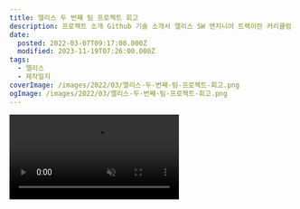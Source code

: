 ```yaml
---
title: 엘리스 두 번째 팀 프로젝트 회고
description: 프로젝트 소개 Github 기술 소개서 엘리스 SW 엔지니어 트랙이란 커리큘럼 속에서 꽤 오랜 시간 함께 교육을 들었으나, 비대면으로 진행된 탓에 교육생 간 소통이 원활하지 못했습니다.더군다나 수료 후에도 지속해서 교육생을 묶어줄 커뮤니티의 부재를 해결하고자 커뮤니티를 제작하게 되었습니다. 안타깝게 AI 트랙을 4기 동안이나 진행하면서도 없던 커뮤니티가 저희 수료 날에 디스코드 서버로 생겨버린 탓에 흐지부지되긴 했습니다. 엘리스에서 제공해준
date:
  posted: 2022-03-07T09:17:00.000Z
  modified: 2023-11-19T07:26:00.000Z
tags:
  - 엘리스
  - 제작일지
coverImage: /images/2022/03/엘리스-두-번째-팀-프로젝트-회고.png
ogImage: /images/2022/03/엘리스-두-번째-팀-프로젝트-회고.png
---
```


<video autoPlay playsInline muted loop src="/images/2022/03/Coderland.mp4" />

## 프로젝트 소개

* [Github](https://github.com/marshallku/Coderland)
* [기술 소개서](https://elice.notion.site/f1694b3c74dc452d86d83b90ec4ab361)

엘리스 SW 엔지니어 트랙이란 커리큘럼 속에서 꽤 오랜 시간 함께 교육을 들었으나, 비대면으로 진행된 탓에 교육생 간 소통이 원활하지 못했습니다.  
더군다나 수료 후에도 지속해서 교육생을 묶어줄 커뮤니티의 부재를 해결하고자 커뮤니티를 제작하게 되었습니다.

안타깝게 AI 트랙을 4기 동안이나 진행하면서도 없던 커뮤니티가 저희 수료 날에 디스코드 서버로 생겨버린 탓에 흐지부지되긴 했습니다.

엘리스에서 제공해준 서버 외에도 제 서버 2대를 사비로 투자했고, 팀원 분 aws 프리티어 클라우드도 투자했고, [coderland.dev](https://coderland.dev/)이란 도메인까지 사비로 구매해 여러모로 진심으로 준비한 프로젝트였으나, 결과가 조금 아쉽게 돼버렸네요.  
주제 자체가 엘리스 측에서 뭔가 진행하면 바로 엎어지기 쉬운 주제라 꾸준히 생각하고 경계하고 있었으나, 이리 빨리 엎어지는 것까진 안타깝게도 예상하지 못했습니다.

### 기술 스택

**Frontend**

![TypeScript](https://img.shields.io/badge/typescript-%23007ACC.svg?style=for-the-badge&logo=typescript&logoColor=white) ![React](https://img.shields.io/badge/react-%2320232a.svg?style=for-the-badge&logo=react&logoColor=%2361DAFB) ![CSS3](https://img.shields.io/badge/css3-%231572B6.svg?style=for-the-badge&logo=css3&logoColor=white) ![Jest](https://img.shields.io/badge/-jest-%23C21325?style=for-the-badge&logo=jest&logoColor=white) ![Vite](https://img.shields.io/static/v1?style=for-the-badge&message=Vite&color=646CFF&logo=Vite&logoColor=FFFFFF&label=) 

**Backend**

![TypeScript](https://img.shields.io/badge/typescript-%23007ACC.svg?style=for-the-badge&logo=typescript&logoColor=white) ![Express.js](https://img.shields.io/badge/express.js-%23404d59.svg?style=for-the-badge&logo=express&logoColor=%2361DAFB) ![Jest](https://img.shields.io/badge/-jest-%23C21325?style=for-the-badge&logo=jest&logoColor=white) ![PHP](https://img.shields.io/badge/php-%23777BB4.svg?style=for-the-badge&logo=php&logoColor=white) 

**Database**

![MongoDB](https://img.shields.io/badge/MongoDB-%234ea94b.svg?style=for-the-badge&logo=mongodb&logoColor=white) 

**Server**

![Nginx](https://img.shields.io/badge/nginx-%23009639.svg?style=for-the-badge&logo=nginx&logoColor=white) 

**Version Control**

![Git](https://img.shields.io/badge/git-%23F05033.svg?style=for-the-badge&logo=git&logoColor=white) ![GitLab](https://img.shields.io/badge/gitlab-%23181717.svg?style=for-the-badge&logo=gitlab&logoColor=white) 

**CI / CD**

![GitLab CI](https://img.shields.io/badge/gitlab%20ci-%23181717.svg?style=for-the-badge&logo=gitlab&logoColor=white) 

**OS**

![Ubuntu](https://img.shields.io/badge/Ubuntu-E95420?style=for-the-badge&logo=ubuntu&logoColor=white) 

### 서버 구조

![코더랜드 서버 구조](/images/2022/03/server-structure.png)

## 시작하기 전 세운 목표

* 코드 리뷰하기
* 테스트 코드 작성 및 테스트 환경 구성하기
* 더욱 깔끔한 코드 작성하기
* 1차 프로젝트를 진행하며 한 잘못 반복하지 않기

위 네 목표를 큰 틀로 잡고 시작했습니다.

## 잘 한 것

### 코드 리뷰

![코드 리뷰](/images/2022/03/review.png)

1차 프로젝트 땐 바닐라로만 작업해야 해서 구현할 것도 많은데 시간은 촉박해 문제를 전부 제가 해결해버릴 때가 많았습니다.  
알량한 재주로 타인의 성장 가능성을 뺏은 것 같단 죄책감도 있고, 팀원분들께 도움이 되고자 하는 마음도 있어 이번엔 바쁜 와중에도 짬 내서 코드 리뷰를 꼼꼼히 진행했습니다.

`Master - Sprint - Dev` 구조로 브랜치를 만들어 진행했는데, `Dev` 브랜치에서 각자 기능을 구현한 뒤 `Sprint` 브랜치로 병합하고, 스프린트 단위가 끝날 때마다 `Master`로 병합하는 방식을 취했습니다. `Dev` 브랜치에서 `Sprint` 브랜치로 병합할 땐 제가 확인하고 병합을 진행하고 `Master`로 병합할 땐 코치님이 리뷰를 진행해주셨는데, 확실히 리뷰어가 있으니 많은 문제를 줄일 수 있었습니다.

* 네이밍 컨벤션 통일
* 프로젝트 구조 유지
* CI / CD와 함께 더욱 견고한 프로젝트 제작
* 코드 품질 유지 및 향상

등의 다양한 장점이 있었고, 앞으로도 반드시 해나가야겠다고 생각합니다.

코드 리뷰를 받으러 들어갔다가 어째 하고 온 게 더 많아진 것 같지만, 코드를 읽는 능력 등도 향상됐고 제가 파악하지 못하던 문제를 코치님께 피드백도 받았으니 여러모로 서로에게 큰 도움이 되었다 생각합니다.

### 테스트 환경 구성

* 스테이징 서버 구축
* CI 및 CD 구축

두 개 모두 아주 큰 도움이 되었습니다.

`useEffect`를 잘못 활용해 글 상세 페이지에 접속하면 api 요청을 보내고, 상태가 업데이트되면 다시 api 요청을 보내는 아주 기막힌 상황인데, 가장 인상적인 오류였기에 들고 와 봤습니다.

이런 이슈 몇 개 때문에 제 서버가 수차례 의도치 않은 DDoS 공격을 받아내야 했고, 외에도 수차례 CI와 코드 리뷰로 미처 걸러내지 못한 오류를 배포 전에 잡아낼 수 있었습니다. 실험적인 기능을 도입할 때에도 실 서버와 거의 같은 상황에서 동작 여부를 테스트할 수 있으니 로컬 환경보다 훨씬 신뢰할 수 있는 테스트 결과를 제공해줬습니다.

더불어 브랜치에 변화가 있을 때마다 자동으로 배포가 이뤄지니, 온전히 개발과 코드 리뷰에만 집중할 수 있는 환경이 제공되어 최대한 애플리케이션 제작에만 집중할 수 있었습니다.  
물론 Gitlab CI 설정하느라 한나절 정도를 까먹긴 했습니다만…개발 기간이 조금 더 길었더라면 투자한 시간보다 훨씬 많은 시간을 절약할 수 있었으리라 생각합니다.

### 컨벤션 제작

![git 컨벤션](/images/2022/03/utility.png)

'한영 전환하기 귀찮아서'란 단소 단순한 이유로 커밋 메시지나 주석은 전부 영어로 작성해왔습니다.  
하지만 영어로 커밋 메시지를 작성하면 읽을 때도 쓸 때도 한글보다 힘들단 의견에 커밋 메시지를 한글로 작성하는 방향으로 진행했습니다.  
동사가 가장 앞으로 와 무슨 커밋인지 바로 파악할 수 있는 건 영어의 큰 장점이라 생각해, Fix, Update, Implement 등의 키워드를 추가해두고 메시지의 제일 앞에 대괄호로 추가하도록 진행했습니다.

외에도 제작 과정에서 가독성 향상과 통일성을 위해 코딩 컨벤션을 자잘하게 만들어가며 진행했고, CSS 네이밍 컨벤션도 BEM으로 통일하여 진행했습니다.

팀이 공유하는 규칙이 있어야 많은 일이 수월해진단 것을 다시금 뼈저리게 느꼈습니다.

### 직접 구현하는 습관

유독 웹 프론트엔드에서 자주 보이는 현상인데, 외부 라이브러리 등에 과하게 의존하는 것 같단 느낌을 받을 때가 가끔 있습니다.

* [터치 및 클릭으로 슬라이드 되는 캐러셀](https://github.com/marshallku/Coderland/blob/master/frontend/src/components/Carousel.tsx)
* [mui 느낌의 입력창](https://github.com/marshallku/Coderland/blob/master/frontend/src/components/Input.tsx)
* [http 클라이언트](https://github.com/marshallku/Coderland/blob/master/frontend/src/utils/fetcher.ts) (axios 대체)
* [시각 출력 관련 유틸](https://github.com/marshallku/Coderland/blob/master/frontend/src/utils/time.ts)
* [쿠키 파싱 / 삭제 유틸](https://github.com/marshallku/Coderland/blob/master/frontend/src/utils/cookie.ts)
* [쿼리 직 / 병렬화 유틸](https://github.com/marshallku/Coderland/blob/master/frontend/src/utils/url.ts)
* [최적화용 유틸](https://github.com/marshallku/Coderland/blob/master/frontend/src/utils/optimizer.ts)

등을 직접 구현했고, 애플리케이션에 적용하기에 부족하지도 않았습니다.

![코더랜드 의존성](/images/2022/03/dependencies.png)

도무지 시간 내에 구현하지 못할 것 같은 의존성만 추가했습니다.

대부분 라이브러리는 최대한 다양한 기호에 맞출 수 있게 제작되거나 최대한 다양한 상황을 처리하도록 제작돼 불필요하게 거대할 때가 많습니다. 사용자화가 아무리 뛰어나다 한들 애플리케이션에 녹여내는 게 힘들 때도 있고요.

직접 만들며 많은 공부도 되었고, 성능도 충분했으며, 두 프로젝트 모두 코치님께 칭찬을 들으면 들었지 흠이 되지 않았고, 일정 내에 결국 모든 걸 소화했습니다. 사이드 프로젝트나 학습의 목적이 어느 정도 포함된 프로젝트에선 이런 습관을 들여두는 게 나중에 자산이 되리라 생각하기에, 앞으로도 이 습관을 유지하며 다양한 시도를 해볼 생각입니다.

```ts
export default function formatClassName(...names: Array<unknown>) {
  return names.filter((x) => !!x).join(" ");
}
```

목록에 없는 것 중 간단하지만 꽤 많이 활용한 유틸리티입니다.

```tsx
<div className={`my-component ${state ? "my-component--state" : ""}`} />
<div className={`my-component${state ? " my-component--state" : ""}`} />
```

JSX를 사용하다 보면 꽤 자주 보이는 코드인데, 위의 방식을 사용하면 코드 에디터에선 깔끔하게 보이지만 HTML 렌더링이 지저분하고, 아래의 방식을 사용하면 개발하긴 힘들어도 렌더링 결과가 깔끔합니다.  
둘 다 불필요하게 삼항 연산자를 사용해야 한단 문제도 있고요.

```tsx
<div className={formatClassName(
  "my-component",
  state && "my-component--state"
)} />
```

개발 과정에서도, 렌더링 결과도 포기하지 않고 불필요한 삼항 연산자도 사용하지 않아도 되게 해줍니다.

### 더미 데이터 활용

아무래도 백엔드와 프론트엔드의 개발 속도가 같긴 힘듭니다. 프론트엔드에서 api 요청 결과가 필요한 시점이 와도 백엔드는 아직 DB 구조도 다 못 짰을 수도 있을 만큼 둘의 속도는 아주 다릅니다.  
명세를 작성하고, 필요한 정보를 공유한 뒤, 인터페이스를 작성하고 더미 데이터를 추가하는 것까지는 당연히 진행했습니다.

```ts
export default async <T>(data: T) => data;
```

저번 프로젝트에서 아쉬웠던 것이, 더미 데이터를 바로바로 불러와서 사용하다 보니, 비동기를 처리하는 코드를 나중에 따로 작성해야 하고, `import`를 너무 중구난방으로 하는 결과가 발생해 상술한 것처럼 간단한 함수를 작성하고, `dummy.ts`란 파일에서 모든 더미 데이터를 관리하고, 위 함수를 거쳐 반환해 비동기 처리까지 미리 끝내둘 수 있었습니다.

## 문제가 된 것

### 부족한 기획

아이디어가 괜찮았고, 디자인보단 CSS 작성이 익숙한 사람들이라 기획이 여러모로 부족한 상태에서 개발을 시작했습니다.

그러다 보니 이 부분엔 과연 어떤 디자인이 합리적인지, 이 기능이 추가되는 게 맞는지 등의 문제와 마주할 때마다 고민하느라 꽤 많은 시간을 투자해야 했습니다.  
또한 제작 과정에서 상술한 것처럼 '엘리스에서 무언가 진행하면 바로 엎어질 기획'이란 점이 내내 마음에 걸려 프로젝트의 방향성에 관한 논의도 가끔 스크럼에서 꺼냈습니다.

개발을 조금만 천천히 시작하고 깊은 고민을 했더라면 어느 정도 해결되었을 문제들이라 생각합니다.  
다음 프로젝트부턴 반드시 일정 기간 이상은 기획에 투자해야겠습니다.

### 다소 아쉬웠던 소통

발생하고 있는 이슈나 특정 안건에 대한 생각이 자유롭게 오가지 못했단 느낌이 개발 과정에도 그렇고 끝나고 돌아보면서도 그렇고 많이 듭니다.  
분위기가 이렇다 보니 저도 세부적인 일정을 계획해나간 걸 쉬이 공유하지 못했고, 팀원 분들도 이슈가 있을 때 쉽게 꺼내시지 못한단 느낌을 받았습니다.

자연스럽게 팀 단위의 효율을 끌어올리는 데 제동이 걸렸단 느낌이 들었고, 초기 기획 단계에서 '구현하면 좋지 않을까' 싶었던 채팅 기능은 끝내 제작하지 못했고, 1차 프로젝트 때보다 서로 열심히 하며 동기 부여되는 게 조금 약해진 것 같습니다. 시간에 쫓기다 프로젝트 막바지엔 일과를 분 단위로 짜두고 생활해야 하는 힘겨운 상황이 벌어지기도 했고요.

스크럼과 오피스 아워를 최대한 기록해두고, 코드 리뷰를 열심히 하며 문제가 될 것 같은 상황을 찾아내려 노력도 했으나 근본적인 문제 해결책은 아니었단 생각이 강하게 듭니다. 잡담도 쉽게 쉽게 할 수 있는 분위기를 만드는 방법에 관해 고민을 해봐야 할 것 같고, 혹여 그런 분위기가 생성되지 않더라도 적어도 이슈는 쉽게 공유할 수 있도록 다양한 협업 툴을 조사해봐야겠단 생각이 들었습니다.

### 전역 상태관리 능력

단적인 예시로 새 알림 존재 여부를 api 요청 시에 서버에서 반환해주는데, GNB에 해당 상태를 출력하기 위해 `window`에 Dispatch 함수를 등록해두고 api 요청을 보낼 때마다 새 알림 존재 여부를 확인해 해당 Dispatch 함수에 전달하도록 해뒀습니다.  
api 요청 시 중복되는 작업을 처리하기 위한 함수를 제작했는데, 해당 함수는 함수형 컴포넌트가 아니기에 Context API를 활용한 훅을 제작하기도 어려웠고, 해당 함수를 Context API로 관리하는 것도 과투자란 생각이 강하게 들었습니다. 이미 Context API로 관리하는 상태가 4개나 있기도 해 더 추가하기도 꺼려지는 상황이었고요.

결국 주어진 시간 내에 확실한 처리를 위해 전역에 Dispatch 함수를 등록했는데, 그리 권장되는 방식은 아닐 것 같아 전역 상태관리에 관한 내용을 조금 더 공부해봐야 할 것 같습니다.  
아직 외부 라이브러리를 도입할 만큼 프로젝트 규모가 크진 않다고 생각해 꾸역꾸역 Context API를 활용했는데, 너무 유연하지 못했나 싶기도 합니다. 가독성, 성능 등 다양한 지표에서 각종 라이브러리와 Context API도 비교해봐야겠습니다.

## 추가로 할 것

### 문서화

![Typescript 코딩 표준](/images/2022/03/Coding-Standard.png)

[노션에서 확인](https://marshallku.notion.site/TS-Coding-Standard-c0340d7edadb461bbe56d0ec15127f10)

팀이 공유하는 다양한 규칙의 문서가 작성돼 있으면 좋겠다는 생각이 들어 코딩 표준부터 작성해가기 시작했습니다.  
작성할 땐 네이버도 Airbnb 규칙 조금 수정해서 쓰던데 큰 의미가 있을까 싶을 때도 있었지만, 과정에 다양한 좋은 자료를 보며 생각을 정리한 부분이 많아 꽤 많은 도움이 됐습니다.

Git 컨벤션 등도 추가로 정리해볼 생각입니다.  
이게 나름 문서 작성하며 정리하는 재미도 쏠쏠하네요.

여담으로, 노션 에디터에 잡렉도 많고, 해시로 페이지 내에서 이동할 때도 반 박자 느린데다, 구문 강조도 영 신통찮아 작성이 끝나면 다른 곳에 정리할 생각입니다.

### Figma 익히기 및 디자인 공부

Figma를 기본적인 수준 밖에 다루질 못하니 이런저런 제약이 많았습니다.  
디자인도 참 안타까운 수준이라 아직 갈 길이 멀다 싶네요.

Figma를 익히는 과정이 투자 대비 효용 가치가 현저히 낮다고 판단되면 디자인 라이브러리 같은 거라도 간단하게 만들어볼 생각입니다.

### 리팩터링

지금까지 경험을 바탕으로, 머리론 알고 있지만 귀찮아 굳이 하지 않았던 것들, 작업하며 깨달은 것들 등을 기반으로 차근차근 리팩터링을 시작했습니다.  
언제나 단순히 만들고 끝내는 게 아니라 꾸준히 유지 보수하는 게 중요하다고 생각하기에, 지금 배포되어있는 서비스 대부분을 차근차근 고쳐갈 예정입니다.

클린 코드, 리팩터링 같은 책도 읽어볼까 싶어 주문해뒀습니다.

## 끝내며

앞선 1차 프로젝트에서 에너지를 엄청나게 소비한 뒤 시작한 프로젝트라 마른걸레 쥐어짜듯 에너지를 쥐어짜며 작업했습니다. 더욱 잘하고 싶은 마음만큼은 줄지 않았기에 솔직히 힘들지 않았다면 거짓말일 겁니다.  
분명 눈은 뜨고 있는데 여기가 꿈인지 현실인지도 모르겠고, 멍해지는 시간도 길어지고, 정신적으로나 물리적으로 피폐해지는 와중에도 확실했던 건, 전 분명히 이걸 즐기고 있었단 겁니다. 결과물을 보며 벅차오르는 감정을 주체하지 못하겠을 때 다시금 제가 코딩을 얼마나 좋아하는지 깨달을 수 있었습니다.

<iframe width="560" height="560" src="https://www.youtube.com/embed/h2dUDBWwe4w?start=340" title="YouTube video player" frameBorder="0" allow="accelerometer; autoplay; clipboard-write; encrypted-media; gyroscope; picture-in-picture" allowFullScreen />

작업하며 모차르트(W. A. Mozart)의 교향곡 41번을 다시금 듣기 시작했습니다. 아주 정교한 푸가 형식([곡의 대위법을 분석한 유튜브 비디오](https://youtu.be/YTxYykhQZbI?t=714))을 듣자마자 악보를 찾아보고 충격에 휩싸여 몇 날 며칠을 저 곡만 들었는데, 서버들을 설정하고 CI / CD가 개발이 진행될 때마다 잘 작동하는 걸 보고 있으니 저 곡을 처음 들었을 때의 전율을 다시금 느낄 수 있었습니다. 물론 저만큼의 정교함엔 턱없이 못 미치지만, 제 자식이 더 예뻐 보이는 법 아니겠습니까.  
저 곡을 들은 뒤로 존경하는 아키텍트에 모차르트도 추가되었는데, 존경하는 아키텍트께 한발 다가간 느낌도 들고 좋네요.

팀 프로젝트란 경험도 즐거웠기에, 사이드 프로젝트라도 더 해보고 싶은데, 사람을 어디서 어떻게 구할지가 애매하네요.

더욱 열심히 나아가겠단 다짐과 함께 이만 맺겠습니다.